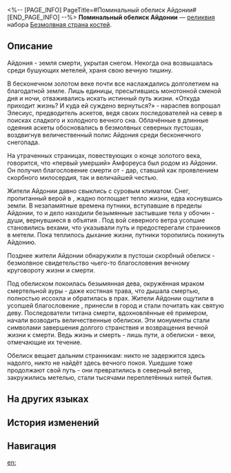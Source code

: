 <%-- [PAGE_INFO]
PageTitle=#Поминальный обелиск Айдонии#
[END_PAGE_INFO] --%>
{{Реликвия Инфобокс
|id          = 63195
|Изображение = Предмет Поминальный обелиск Айдонии.png
|Набор       = Безмолвная страна костей
|Предмет     = Планарная сфера
|Упоминания  = 
}}
{{Описание|В планарной сфере заключена Айдония Амфореуса. На снежных равнинах верующие в {{Rubi|Танатос|титан смерти}} воздвигли величественный монумент в честь девы, даровавшей им благословение смерти.}}
'''Поминальный обелиск Айдонии''' — [[реликвия]] набора [[Безмолвная страна костей]].

==Описание==
Айдония - земля смерти, укрытая снегом. Некогда она возвышалась среди бушующих метелей, храня свою вечную тишину.

В бесконечном золотом веке почти все наслаждались долголетием на благодатной земле. Лишь единицы, пресытившись монотонной сменой дня и ночи, отваживались искать истинный путь жизни. «Откуда приходит жизнь? И куда ей суждено вернуться?» - нараспев вопрошал Элесиус, предводитель аскетов, ведя своих последователей на север в поисках сладкого и холодного вечного сна. Облачённые в длинные одеяния аскеты обосновались в безмолвных северных пустошах, воздвигнув величественный полис Айдония среди бесконечного снегопада.

На утраченных страницах, повествующих о конце золотого века, говорится, что «первый умерший» Амфореуса был родом из Айдонии. Он получил благословение смерти от {{Rubi|Танатос|титан смерти}} - дар, ставший как проявлением скорбного милосердия, так и величайшей честью.

Жители Айдонии давно свыклись с суровым климатом. Снег, пропитанный верой в {{Rubi|Танатос|титан смерти}}, жадно поглощает тепло жизни, едва коснувшись земли. В незапамятные времена путники, вступавшие в пределы Айдонии, то и дело находили безымянные застывшие тела у обочин - души, вернувшиеся в объятия {{Rubi|Десницы Тени|титан смерти}}. Под вой северного ветра усопшие становились вехами, что указывали путь и предостерегали странников в метели. Пока теплилось дыхание жизни, путники торопились покинуть Айдонию.

Позднее жители Айдонии обнаружили в пустоши скорбный обелиск - безмолвное свидетельство чьего-то благословения вечному круговороту жизни и смерти.

Под обелиском покоилась безымянная дева, окружённая мраком смертельной ауры - даже костяная трава, что дышала смертью, полностью иссохла и обратилась в прах. Жители Айдонии ощутили в усопшей благословение {{Rubi|Танатос|титан смерти}}, принесли в город и стали почитать как святую деву. Последователи титана смерти, вдохновлённые её примером, начали возводить величественные обелиски. Эти монументы стали символами завершения долгого странствия и возвращения вечной жизни к смерти. Ведь жизнь и смерть - лишь пути, а обелиски - вехи, отмечающие их течение.

Обелиск вещает дальним странникам: никто не задержится здесь надолго, никто не найдёт здесь вечного покоя. Ушедшие тоже продолжают свой путь - они превратились в северный ветер, закружились метелью, стали тысячами переплетённых нитей бытия.

==На других языках==
{{На других языках
|en   = Aidonia's Deceased Gravestones
|zhs  = 哀地里亚的殁名祭碑
|zht  = 哀地里亞的歿名祭碑
|ja   = エイジリアの{{Rubi|慰霊祭碑|いれいさいひ}}
|ko   = 아이도니아의 무명 비석
|es   = Lápida a los difuntos de Aidonia
|fr   = Tombes des défunts d'Aidonia
|ru   = Поминальный обелиск Айдонии
|th   = Aidonia's Deceased Gravestones
|vi   = Bia Tưởng Niệm Người Đã Khuất Của Aidonia
|de   = Grabsteine von Aidonia
|id   = Aidonia's Deceased Gravestones
|pt   = Túmulos dos Mortos de Aidonia
}}

==История изменений==
{{История изменений|3.5}}

==Навигация==
{{Набор Реликвий Навбокс|Безмолвная страна костей}}

[[en:]]